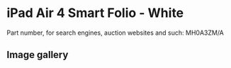 
# iPad Air 4 Smart Folio - White

Part number, for search engines, auction websites and such: MH0A3ZM/A

## Image gallery

<div style={{ width: "768px" }}>
  <GalleryComponent
    images={[
      {
        original: "/everysource/MH0A3.png",
        thumbnail: "/everypreview/MH0A3.png",
      },
      {
        original: "/everysource/MH0A3_AV1.png",
        thumbnail: "/everypreview/MH0A3_AV1.png",
      },
      {
        original: "/everysource/MH0A3_AV2.png",
        thumbnail: "/everypreview/MH0A3_AV2.png",
      },
      {
        original: "/everysource/MH0A3_AV3.png",
        thumbnail: "/everypreview/MH0A3_AV3.png",
      },
      {
        original: "/everysource/MH0A3_AV4.png",
        thumbnail: "/everypreview/MH0A3_AV4.png",
      }
    ]}
  />
</div>